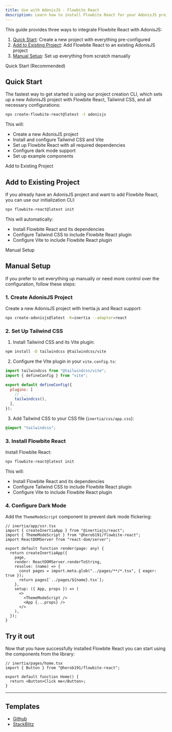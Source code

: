 ```yaml
---
title: Use with AdonisJS - Flowbite React
description: Learn how to install Flowbite React for your AdonisJS project and start developing modern full-stack web applications
---
```


This guide provides three ways to integrate Flowbite React with AdonisJS:

1. [Quick Start](#quick-start): Create a new project with everything pre-configured
2. [Add to Existing Project](#add-to-existing-project): Add Flowbite React to an existing AdonisJS project
3. [Manual Setup](#manual-setup): Set up everything from scratch manually

<TextDivider>Quick Start (Recommended)</TextDivider>

## Quick Start

The fastest way to get started is using our project creation CLI, which sets up a new AdonisJS project with Flowbite React, Tailwind CSS, and all necessary configurations:

```bash
npx create-flowbite-react@latest -t adonisjs
```

This will:

- Create a new AdonisJS project
- Install and configure Tailwind CSS and Vite
- Set up Flowbite React with all required dependencies
- Configure dark mode support
- Set up example components

<TextDivider>Add to Existing Project</TextDivider>

## Add to Existing Project

If you already have an AdonisJS project and want to add Flowbite React, you can use our initialization CLI:

```bash
npx flowbite-react@latest init
```

This will automatically:

- Install Flowbite React and its dependencies
- Configure Tailwind CSS to include Flowbite React plugin
- Configure Vite to include Flowbite React plugin

<TextDivider>Manual Setup</TextDivider>

## Manual Setup

If you prefer to set everything up manually or need more control over the configuration, follow these steps:

### 1. Create AdonisJS Project

Create a new AdonisJS project with Inertia.js and React support:

```bash
npx create-adonisjs@latest -K=inertia --adapter=react
```

### 2. Set Up Tailwind CSS

1. Install Tailwind CSS and its Vite plugin:

```bash
npm install -D tailwindcss @tailwindcss/vite
```

2. Configure the Vite plugin in your `vite.config.ts`:

```js {2,7}
import tailwindcss from "@tailwindcss/vite";
import { defineConfig } from "vite";

export default defineConfig({
  plugins: [
    // ...
    tailwindcss(),
  ],
});
```

3. Add Tailwind CSS to your CSS file (`inertia/css/app.css`):

```css
@import "tailwindcss";
```

### 3. Install Flowbite React

Install Flowbite React:

```bash
npx flowbite-react@latest init
```

This will:

- Install Flowbite React and its dependencies
- Configure Tailwind CSS to include Flowbite React plugin
- Configure Vite to include Flowbite React plugin

### 4. Configure Dark Mode

Add the `ThemeModeScript` component to prevent dark mode flickering:

```tsx {3,16}
// inertia/app/ssr.tsx
import { createInertiaApp } from "@inertiajs/react";
import { ThemeModeScript } from "@herob191/flowbite-react";
import ReactDOMServer from "react-dom/server";

export default function render(page: any) {
  return createInertiaApp({
    page,
    render: ReactDOMServer.renderToString,
    resolve: (name) => {
      const pages = import.meta.glob("../pages/**/*.tsx", { eager: true });
      return pages[`../pages/${name}.tsx`];
    },
    setup: ({ App, props }) => (
      <>
        <ThemeModeScript />
        <App {...props} />
      </>
    ),
  });
}
```

## Try it out

Now that you have successfully installed Flowbite React you can start using the components from the library:

```tsx
// inertia/pages/home.tsx
import { Button } from "@herob191/flowbite-react";

export default function Home() {
  return <Button>Click me</Button>;
}
```

<hr />

## Templates

- [Github](https://github.com/themesberg/flowbite-react-template-adonisjs)
- [StackBlitz](https://stackblitz.com/edit/flowbite-react-template-adonisjs)
